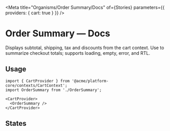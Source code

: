 
<Meta title="Organisms/Order Summary/Docs" of={Stories} parameters={{ providers: { cart: true } }} />

# Order Summary — Docs

Displays subtotal, shipping, tax and discounts from the cart context. Use to summarize checkout totals; supports loading, empty, error, and RTL.

## Usage

```tsx
import { CartProvider } from '@acme/platform-core/contexts/CartContext';
import OrderSummary from './OrderSummary';

<CartProvider>
  <OrderSummary />
</CartProvider>
```

## States

<Story of={Stories.Default} />
<Story of={Stories.Loading} />
<Story of={Stories.Empty} />
<Story of={Stories.Error} />
<Story of={Stories.RTL} />
